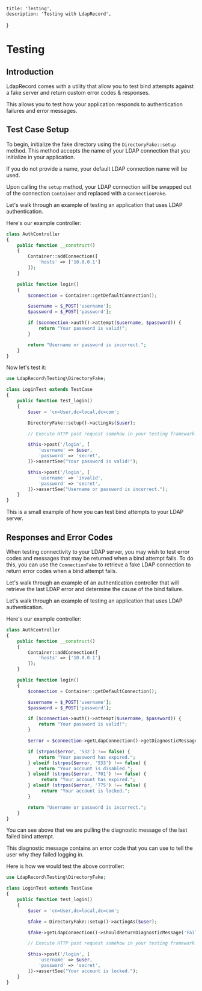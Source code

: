     title: 'Testing',
    description: 'Testing with LdapRecord',
}


# Testing

## Introduction

LdapRecord comes with a utility that allow you to test bind attempts
against a fake server and return custom error codes & responses.

This allows you to test how your application responds to authentication failures and error messages.

## Test Case Setup

To begin, initialize the fake directory using the `DirectoryFake::setup` method. This method
accepts the name of your LDAP connection that you initialize in your application.

If you do not provide a name, your default LDAP connection name will be used.

Upon calling the `setup` method, your LDAP connection will be swapped out of the
connection `Container` and replaced with a `ConnectionFake`.

Let's walk through an example of testing an application that uses LDAP authentication.

Here's our example controller:

```php
class AuthController
{
    public function __construct()
    {
        Container::addConnection([
            'hosts' => ['10.0.0.1']
        ]);
    }

    public function login()
    {
        $connection = Container::getDefaultConnection();

        $username = $_POST['username'];
        $password = $_POST['password'];

        if ($connection->auth()->attempt($username, $password)) {
            return "Your password is valid!";
        }

        return "Username or password is incorrect.";
    }
}
```

Now let's test it:

```php
use LdapRecord\Testing\DirectoryFake;

class LoginTest extends TestCase
{
    public function test_login()
    {
        $user = 'cn=User,dc=local,dc=com';

        DirectoryFake::setup()->actingAs($user);

        // Execute HTTP post request somehow in your testing framework...

        $this->post('/login', [
            'username' => $user,
            'password' => 'secret',
        ])->assertSee("Your password is valid!");

        $this->post('/login', [
            'username' => 'invalid',
            'password' => 'secret',
        ])->assertSee("Username or password is incorrect.");
    }
}
```

This is a small example of how you can test bind attempts to your LDAP server.

## Responses and Error Codes

When testing connectivity to your LDAP server, you may wish to test error codes and
messages that may be returned when a bind attempt fails. To do this, you can
use the `ConnectionFake` to retrieve a fake LDAP connection to return
error codes when a bind attempt fails.

Let's walk through an example of an authentication controller that will
retrieve the last LDAP error and determine the cause of the bind
failure.

Let's walk through an example of testing an application that uses LDAP authentication.

Here's our example controller:

```php
class AuthController
{
    public function __construct()
    {
        Container::addConnection([
            'hosts' => ['10.0.0.1']
        ]);
    }

    public function login()
    {
        $connection = Container::getDefaultConnection();

        $username = $_POST['username'];
        $password = $_POST['password'];

        if ($connection->auth()->attempt($username, $password)) {
            return "Your password is valid!";
        }

        $error = $connection->getLdapConnection()->getDiagnosticMessage();

        if (strpos($error, '532') !== false) {
            return "Your password has expired.";
        } elseif (strpos($error, '533') !== false) {
            return "Your account is disabled.";
        } elseif (strpos($error, '701') !== false) {
             return "Your account has expired.";
        } elseif (strpos($error, '775') !== false) {
             return "Your account is locked.";
        }

        return "Username or password is incorrect.";
    }
}
```

You can see above that we are pulling the diagnostic message of the last failed bind attempt.

This diagnostic message contains an error code that you can use to tell the user why they failed logging in.

Here is how we would test the above controller:

```php
use LdapRecord\Testing\DirectoryFake;

class LoginTest extends TestCase
{
    public function test_login()
    {
        $user = 'cn=User,dc=local,dc=com';

        $fake = DirectoryFake::setup()->actingAs($user);

        $fake->getLdapConnection()->shouldReturnDiagnosticMessage('Failed: 775');

        // Execute HTTP post request somehow in your testing framework...

        $this->post('/login', [
            'username' => $user,
            'password' => 'secret',
        ])->assertSee("Your account is locked.");
    }
}
```
